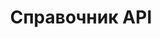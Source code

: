 ---
source-updated-at: 2025-05-16T04:52:11.000Z
translation-updated-at: 2025-06-06T16:43:25.194Z
title: Справочник API
description: Справочник API Next.js для маршрутизатора Pages Router.
---